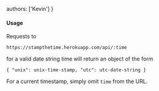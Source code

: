   authors: ['Kevin']
}

#### Usage
Requests to 
```
https://stampthetime.herokuapp.com/api/:time
``` 
for a valid date string time will return an object of the form

```
{ "unix": unix-time-stamp, "utc": utc-date-string }
```

For a current timestamp, simply omit `time` from the URL.